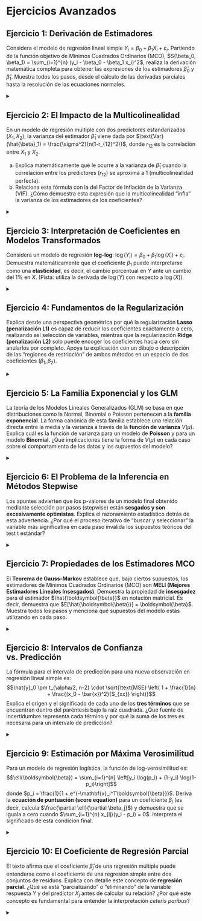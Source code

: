 # Ejercicios Avanzados 

## Ejercicio 1: Derivación de Estimadores

Considera el modelo de regresión lineal simple $Y_i = \beta_0 + \beta_1 X_i + \varepsilon_i$. Partiendo de la función objetivo de Mínimos Cuadrados Ordinarios (MCO), $S(\beta_0, \beta_1) = \sum_{i=1}^{n} (y_i - \beta_0 - \beta_1 x_i)^2$, realiza la derivación matemática completa para obtener las expresiones de los estimadores $\hat{\beta}_0$ y $\hat{\beta}_1$. Muestra todos los pasos, desde el cálculo de las derivadas parciales hasta la resolución de las ecuaciones normales.

<details>
<summary></summary>

El objetivo es encontrar los valores de $\beta_0$ y $\beta_1$ que minimizan la Suma de Cuadrados del Error (SSE). Para ello, calculamos las derivadas parciales de la función $S(\beta_0, \beta_1)$ con respecto a cada parámetro y las igualamos a cero.

1.  **Derivada parcial con respecto a $\beta_0$:**
    $$
    \frac{\partial S}{\partial \beta_0} = \sum_{i=1}^{n} 2(y_i - \beta_0 - \beta_1 x_i)(-1) = -2 \sum_{i=1}^{n} (y_i - \beta_0 - \beta_1 x_i)
    $$
    Igualando a cero y dividiendo por -2:
    $$
    \sum_{i=1}^{n} (y_i - \hat{\beta}_0 - \hat{\beta}_1 x_i) = 0 \implies \sum y_i - n\hat{\beta}_0 - \hat{\beta}_1 \sum x_i = 0
    $$
    Reordenando, obtenemos la primera **ecuación normal**:
    $$
    n\hat{\beta}_0 + \hat{\beta}_1 \sum x_i = \sum y_i \quad \text{(1)}
    $$

2.  **Derivada parcial con respecto a $\beta_1$:**
    $$
    \frac{\partial S}{\partial \beta_1} = \sum_{i=1}^{n} 2(y_i - \beta_0 - \beta_1 x_i)(-x_i) = -2 \sum_{i=1}^{n} x_i(y_i - \beta_0 - \beta_1 x_i)
    $$
    Igualando a cero y dividiendo por -2:
    $$
    \sum_{i=1}^{n} x_i(y_i - \hat{\beta}_0 - \hat{\beta}_1 x_i) = 0 \implies \sum x_iy_i - \hat{\beta}_0 \sum x_i - \hat{\beta}_1 \sum x_i^2 = 0
    $$
    Reordenando, obtenemos la segunda **ecuación normal**:
    $$
    \hat{\beta}_0 \sum x_i + \hat{\beta}_1 \sum x_i^2 = \sum x_iy_i \quad \text{(2)}
    $$

3.  **Resolución del sistema:**
    De la ecuación (1), dividiendo por $n$, podemos despejar $\hat{\beta}_0$:
    $$
    \hat{\beta}_0 + \hat{\beta}_1 \bar{x} = \bar{y} \implies \hat{\beta}_0 = \bar{y} - \hat{\beta}_1 \bar{x}
    $$
    Esta es la fórmula para el intercepto, que depende de la pendiente.

    Sustituimos esta expresión de $\hat{\beta}_0$ en la ecuación (2):
    $$
    (\bar{y} - \hat{\beta}_1 \bar{x})\sum x_i + \hat{\beta}_1 \sum x_i^2 = \sum x_iy_i
    $$   $$
    \bar{y}\sum x_i - \hat{\beta}_1 \bar{x}\sum x_i + \hat{\beta}_1 \sum x_i^2 = \sum x_iy_i
    $$
    Agrupamos los términos con $\hat{\beta}_1$:
    $$
    \hat{\beta}_1 (\sum x_i^2 - \bar{x}\sum x_i) = \sum x_iy_i - \bar{y}\sum x_i
    $$
    Sabiendo que $\sum x_i = n\bar{x}$ y $\sum y_i = n\bar{y}$:
    $$
    \hat{\beta}_1 (\sum x_i^2 - n\bar{x}^2) = \sum x_iy_i - n\bar{x}\bar{y}
    $$
    Las expresiones entre paréntesis son las fórmulas de la suma de cuadrados de X ($S_{xx}$) y la suma de productos cruzados de X e Y ($S_{xy}$):
    $$
    \hat{\beta}_1 S_{xx} = S_{xy}
    $$
    Finalmente, despejamos el estimador de la pendiente:
    $$
    \hat{\beta}_1 = \frac{S_{xy}}{S_{xx}} = \frac{\sum_{i=1}^{n}(x_i - \bar{x})(y_i - \bar{y})}{\sum_{i=1}^{n}(x_i - \bar{x})^2}
    $$
    Estas son las expresiones para los estimadores de MCO.

</details>

## Ejercicio 2: El Impacto de la Multicolinealidad

En un modelo de regresión múltiple con dos predictores estandarizados ($X_1, X_2$), la varianza del estimador $\hat{\beta}_1$ viene dada por $\text{Var}(\hat{\beta}_1) = \frac{\sigma^2}{n(1-r_{12}^2)}$, donde $r_{12}$ es la correlación entre $X_1$ y $X_2$.

a) Explica matemáticamente qué le ocurre a la varianza de $\hat{\beta}_1$ cuando la correlación entre los predictores ($r_{12}$) se aproxima a 1 (multicolinealidad perfecta).
b) Relaciona esta fórmula con la del Factor de Inflación de la Varianza (VIF). ¿Cómo demuestra esta expresión que la multicolinealidad "infla" la varianza de los estimadores de los coeficientes?

<details>
<summary></summary>

**a) Efecto de la correlación en la varianza:**
  La varianza del estimador, $\text{Var}(\hat{\beta}_1)$, es una medida de su imprecisión. La fórmula $\frac{\sigma^2}{n(1-r_{12}^2)}$ muestra que la varianza depende inversamente del término $(1-r_{12}^2)$.
  - Si $r_{12} = 0$ (no hay correlación), la varianza es mínima: $\text{Var}(\hat{\beta}_1) = \sigma^2/n$.
  - A medida que la correlación $|r_{12}|$ aumenta y se acerca a 1 (multicolinealidad perfecta), el término $r_{12}^2$ también se acerca a 1.
  - Consecuentemente, el denominador $(1-r_{12}^2)$ se aproxima a 0.
  - Matemáticamente, cuando el denominador de una fracción tiende a cero, el valor de la fracción tiende a infinito. Por lo tanto:
    $$
    \lim_{|r_{12}| \to 1} \text{Var}(\hat{\beta}_1) = \lim_{|r_{12}| \to 1} \frac{\sigma^2}{n(1-r_{12}^2)} = \infty
    $$
  Esto significa que con multicolinealidad severa, la varianza de los estimadores de los coeficientes "explota", volviéndolos extremadamente inestables y poco fiables.

**b) Relación con el Factor de Inflación de la Varianza (VIF):**
  El VIF para un predictor $X_j$ se define como $VIF_j = \frac{1}{1 - R_j^2}$, donde $R_j^2$ es el R-cuadrado de la regresión de $X_j$ sobre todos los demás predictores.
  En el caso de solo dos predictores ($X_1, X_2$), el $R^2$ de la regresión de $X_1$ sobre $X_2$ es simplemente el cuadrado de su coeficiente de correlación, es decir, $R_1^2 = r_{12}^2$.
  Sustituyendo esto en la fórmula del VIF, tenemos:
  $$
  VIF_1 = \frac{1}{1 - r_{12}^2}
  $$
  Ahora podemos reescribir la fórmula de la varianza de $\hat{\beta}_1$ usando el VIF:
  $$
  \text{Var}(\hat{\beta}_1) = \frac{\sigma^2}{n} \cdot \frac{1}{1-r_{12}^2} = \frac{\sigma^2}{n} \cdot VIF_1
  $$
  Esta expresión demuestra que el VIF es, literalmente, el **factor multiplicativo** por el cual la varianza del estimador del coeficiente se "infla" en comparación con el caso base en el que no habría correlación (donde VIF = 1).

</details>

## Ejercicio 3: Interpretación de Coeficientes en Modelos Transformados

Considera un modelo de regresión **log-log**: $\log(Y_i) = \beta_0 + \beta_1 \log(X_i) + \varepsilon_i$.
Demuestra matemáticamente que el coeficiente $\beta_1$ puede interpretarse como una **elasticidad**, es decir, el cambio porcentual en $Y$ ante un cambio del 1% en $X$. (Pista: utiliza la derivada de $\log(Y)$ con respecto a $\log(X)$).

<details>
<summary></summary>

La elasticidad de Y con respecto a X se define como el cambio porcentual en Y para un cambio del 1% en X. Para cambios infinitesimales, esta se expresa como:
$$\eta = \frac{\% \Delta Y}{\% \Delta X} = \frac{dY/Y}{dX/X}$$
Una propiedad matemática de los logaritmos es que para cambios pequeños, $d(\log(z)) \approx \frac{dz}{z}$, que representa un cambio relativo o porcentual. Por lo tanto, la elasticidad puede expresarse como la derivada del logaritmo de Y con respecto al logaritmo de X:
$$\eta = \frac{d(\log Y)}{d(\log X)}$$
Partiendo de nuestro modelo poblacional (ignorando el término de error para analizar la relación sistemática):
$$\log(Y) = \beta_0 + \beta_1 \log(X)$$
Ahora, simplemente calculamos la derivada de la ecuación con respecto a $\log(X)$:
$$\frac{d(\log Y)}{d(\log X)} = \frac{d}{d(\log X)} (\beta_0 + \beta_1 \log(X))$$
El término $\beta_0$ es una constante, por lo que su derivada es 0. El término $\beta_1 \log(X)$ tiene una derivada de $\beta_1$ con respecto a $\log(X)$. Por lo tanto:
$$\frac{d(\log Y)}{d(\log X)} = \beta_1$$
Hemos demostrado que el coeficiente $\beta_1$ es igual a la elasticidad de Y con respecto a X. Así, $\beta_1$ representa el cambio porcentual promedio en Y que se asocia con un aumento del 1% en X.

</details>

## Ejercicio 4: Fundamentos de la Regularización

Explica desde una perspectiva geométrica por qué la regularización **Lasso (penalización L1)** es capaz de reducir los coeficientes exactamente a cero, realizando así selección de variables, mientras que la regularización **Ridge (penalización L2)** solo puede encoger los coeficientes hacia cero sin anularlos por completo. Apoya tu explicación con un dibujo o descripción de las "regiones de restricción" de ambos métodos en un espacio de dos coeficientes ($\beta_1, \beta_2$).

<details>
<summary></summary>

La estimación en regresión regularizada puede entenderse como un problema de optimización restringida. El objetivo es encontrar el conjunto de coeficientes ($\beta_1, \beta_2, \dots$) que minimice la Suma de Cuadrados del Error (SSE), sujeto a una restricción en el tamaño de dichos coeficientes.

- **Geometría del problema:** El conjunto de todos los posibles valores de los coeficientes para un mismo valor de SSE forma una elipse (en un espacio de dos coeficientes, $\beta_1, \beta_2$) centrada en la solución de Mínimos Cuadrados Ordinarios (MCO). El objetivo es encontrar la elipse más pequeña posible que toque la "región de restricción".

- **Regresión Ridge (Penalización L2):** La restricción es $\sum \beta_j^2 \leq s$. En dos dimensiones, $\beta_1^2 + \beta_2^2 \leq s$ es la ecuación de un **círculo**. Esta región es convexa y no tiene "esquinas". Cuando las elipses del SSE se expanden desde el punto MCO, el primer punto de contacto con el círculo será un punto de tangencia. Debido a la forma suave y redondeada del círculo, es extremadamente improbable que este punto de tangencia ocurra exactamente sobre un eje (donde uno de los coeficientes sería cero). Por lo tanto, Ridge reduce la magnitud de ambos coeficientes, pero no los anula.

- **Regresión Lasso (Penalización L1):** La restricción es $\sum |\beta_j| \leq s$. En dos dimensiones, $|\beta_1| + |\beta_2| \leq s$ es la ecuación de un **rombo (o diamante)**, rotado 45 grados. La característica clave de esta región son sus **vértices afilados, que se encuentran sobre los ejes**. Cuando las elipses del SSE se expanden, es mucho más probable que toquen la región de restricción en uno de estos vértices que en una de las aristas. Si el punto de contacto es un vértice sobre un eje (por ejemplo, el punto (0, $\beta_2$)), significa que el otro coeficiente ($\beta_1$) es **exactamente cero**. Es esta propiedad geométrica, las "esquinas" de la región de penalización L1, lo que induce la escasez (*sparsity*) y permite a Lasso realizar selección de variables.

</details>

## Ejercicio 5: La Familia Exponencial y los GLM

La teoría de los Modelos Lineales Generalizados (GLM) se basa en que distribuciones como la Normal, Binomial o Poisson pertenecen a la **familia exponencial**. La forma canónica de esta familia establece una relación directa entre la media y la varianza a través de la **función de varianza** $V(\mu)$.
Explica cuál es la función de varianza para un modelo de **Poisson** y para un modelo **Binomial**. ¿Qué implicaciones tiene la forma de $V(\mu)$ en cada caso sobre el comportamiento de los datos y los supuestos del modelo?

<details>
<summary></summary>

La **función de varianza** $V(\mu)$ es la "firma" de cada distribución dentro de la familia exponencial, ya que define la relación teórica entre la media $\mu$ y la varianza de la variable respuesta.

- **Modelo de Poisson:**
  - **Función de Varianza:** $V(\mu) = \mu$.
  - **Implicación:** Esto implica que la varianza de la variable respuesta es teóricamente igual a su media: $\text{Var}(Y) = \mu$. Este supuesto se conoce como **equidispersión**. La implicación más importante para el modelado es que, si los datos reales muestran una varianza significativamente mayor que la media (un fenómeno muy común llamado **sobredispersión**), el modelo de Poisson será inadecuado. Los errores estándar de los coeficientes estarán subestimados, llevando a p-valores incorrectamente bajos y a una inferencia errónea.

- **Modelo Binomial:**
  - **Función de Varianza:** $V(\mu) = \mu(1-\mu)$.
  - **Implicación:** En este caso, la varianza no es constante, sino que es una función cuadrática de la media (la probabilidad de éxito). La varianza es mínima cuando $\mu$ se acerca a 0 o 1, y es máxima cuando $\mu = 0.5$. Esta es la heterocedasticidad inherente a los datos de proporciones. El modelo GLM maneja esto de forma natural a través del algoritmo de estimación (IRLS), que da más peso a las observaciones con menor varianza (aquellas con probabilidades predichas cercanas a 0 o 1) y menos peso a las más inciertas (aquellas con probabilidades cercanas a 0.5).

</details>

## Ejercicio 6: El Problema de la Inferencia en Métodos Stepwise

Los apuntes advierten que los p-valores de un modelo final obtenido mediante selección por pasos (stepwise) están **sesgados y son excesivamente optimistas**. Explica el razonamiento estadístico detrás de esta advertencia. ¿Por qué el proceso iterativo de "buscar y seleccionar" la variable más significativa en cada paso invalida los supuestos teóricos del test t estándar?

<details>
<summary></summary>

La advertencia se debe a que los métodos stepwise violan un principio fundamental de la prueba de hipótesis: el modelo y las hipótesis deben ser especificados **a priori**, antes de examinar las relaciones en los datos. Los métodos stepwise hacen exactamente lo contrario.

1.  **Problema de Múltiples Comparaciones:** En cada paso, un algoritmo como la selección *forward* realiza múltiples tests (un test t para cada variable candidata a entrar) y selecciona la variable "ganadora", que es la que tiene el p-valor más pequeño. Al elegir el valor mínimo de un conjunto de pruebas, estamos seleccionando un valor extremo de la distribución de p-valores bajo la hipótesis nula. El p-valor reportado para esa variable (p. ej., 0.03) no refleja la probabilidad de observar un resultado tan extremo en un solo intento, sino la probabilidad de que *el mejor de varios intentos* sea tan extremo, lo cual es una probabilidad mucho mayor.

2.  **Invalidez de la Distribución Teórica:** El p-valor de un test t se calcula asumiendo que el coeficiente sigue una distribución t de Student. Sin embargo, el coeficiente de una variable seleccionada por un algoritmo stepwise no sigue esta distribución. Sigue una distribución más compleja (una "distribución de un estadístico de orden"), porque ha sido seleccionado condicionalmente por ser el mejor.

3.  **Sesgo de Selección:** El proceso está diseñado para encontrar relaciones, incluso en datos puramente aleatorios. Si tenemos muchas variables de ruido, la probabilidad de que una de ellas parezca significativa por puro azar es alta. El método stepwise seleccionará esa variable y reportará un p-valor bajo y engañoso.

En resumen, los p-valores de un modelo stepwise están **sesgados a la baja (son demasiado pequeños)** porque no tienen en cuenta el proceso de búsqueda y selección que los ha producido. Esto lleva a una **inflación de la tasa de error de Tipo I**, haciendo que concluyamos que ciertas variables son significativas cuando en realidad no lo son.

</details>

## Ejercicio 7: Propiedades de los Estimadores MCO

El **Teorema de Gauss-Markov** establece que, bajo ciertos supuestos, los estimadores de Mínimos Cuadrados Ordinarios (MCO) son **MELI (Mejores Estimadores Lineales Insesgados)**. Demuestra la propiedad de **insesgadez** para el estimador $\hat{\boldsymbol{\beta}}$ en notación matricial. Es decir, demuestra que $E[\hat{\boldsymbol{\beta}}] = \boldsymbol{\beta}$. Muestra todos los pasos y menciona qué supuestos del modelo estás utilizando en cada paso.

<details>
<summary></summary>

1.  Comenzamos con la fórmula del estimador MCO en notación matricial:
    $$
    \hat{\boldsymbol{\beta}} = (\mathbf{X}^T\mathbf{X})^{-1}\mathbf{X}^T\mathbf{y}
    $$
    
2.  Sustituimos el modelo poblacional verdadero para el vector $\mathbf{y}$, que es $\mathbf{y} = \mathbf{X}\boldsymbol{\beta} + \boldsymbol{\varepsilon}$:
    $$
    \hat{\boldsymbol{\beta}} = (\mathbf{X}^T\mathbf{X})^{-1}\mathbf{X}^T(\mathbf{X}\boldsymbol{\beta} + \boldsymbol{\varepsilon})
    $$

3.  Aplicamos el operador de valor esperado $E[\cdot]$ a ambos lados. Tratamos la matriz de diseño $\mathbf{X}$ como fija (no aleatoria):
    $$
    E[\hat{\boldsymbol{\beta}}] = E[(\mathbf{X}^T\mathbf{X})^{-1}\mathbf{X}^T(\mathbf{X}\boldsymbol{\beta} + \boldsymbol{\varepsilon})]
    $$
4.  Distribuimos el término $(\mathbf{X}^T\mathbf{X})^{-1}\mathbf{X}^T$ dentro del paréntesis:
    $$
    E[\hat{\boldsymbol{\beta}}] = E[(\mathbf{X}^T\mathbf{X})^{-1}\mathbf{X}^T\mathbf{X}\boldsymbol{\beta} + (\mathbf{X}^T\mathbf{X})^{-1}\mathbf{X}^T\boldsymbol{\varepsilon}]
    $$
5.  Usamos la propiedad de linealidad del valor esperado ($E[A+B] = E[A] + E[B]$):
    $$
    E[\hat{\boldsymbol{\beta}}] = E[(\mathbf{X}^T\mathbf{X})^{-1}\mathbf{X}^T\mathbf{X}\boldsymbol{\beta}] + E[(\mathbf{X}^T\mathbf{X})^{-1}\mathbf{X}^T\boldsymbol{\varepsilon}]
    $$
6.  Analizamos cada término por separado:
    -   En el primer término, todo es constante excepto el operador de valor esperado, y $(\mathbf{X}^T\mathbf{X})^{-1}\mathbf{X}^T\mathbf{X}$ es la matriz identidad $\mathbf{I}$. Por lo tanto, $E[\mathbf{I}\boldsymbol{\beta}] = \boldsymbol{\beta}$.
    -   En el segundo término, podemos sacar las constantes del valor esperado: $(\mathbf{X}^T\mathbf{X})^{-1}\mathbf{X}^T E[\boldsymbol{\varepsilon}]$.

7.  Aplicamos el supuesto de **exogeneidad** (o media del error nula), que establece que el valor esperado del término de error es cero: $E[\boldsymbol{\varepsilon}] = \mathbf{0}$.
    $$
    (\mathbf{X}^T\mathbf{X})^{-1}\mathbf{X}^T E[\boldsymbol{\varepsilon}] = (\mathbf{X}^T\mathbf{X})^{-1}\mathbf{X}^T \mathbf{0} = \mathbf{0}
    $$
8.  Uniendo los resultados, concluimos:
    $$
    E[\hat{\boldsymbol{\beta}}] = \boldsymbol{\beta} + \mathbf{0} = \boldsymbol{\beta}
    $$
    Esto demuestra que el estimador MCO $\hat{\boldsymbol{\beta}}$ es insesgado, ya que su valor esperado es el verdadero parámetro poblacional $\boldsymbol{\beta}$.

</details>

## Ejercicio 8: Intervalos de Confianza vs. Predicción

La fórmula para el intervalo de predicción para una nueva observación en regresión lineal simple es:
$$\hat{y}_0 \pm t_{\alpha/2, n-2} \cdot \sqrt{\text{MSE} \left( 1 + \frac{1}{n} + \frac{(x_0 - \bar{x})^2}{S_{xx}} \right)}$$
Explica el origen y el significado de cada uno de los **tres términos** que se encuentran dentro del paréntesis bajo la raíz cuadrada. ¿Qué fuente de incertidumbre representa cada término y por qué la suma de los tres es necesaria para un intervalo de predicción?

<details>
<summary></summary>

La fórmula cuantifica la incertidumbre total de predecir una *única* nueva observación. Esta incertidumbre proviene de dos fuentes: la incertidumbre sobre la posición de la verdadera línea de regresión y la variabilidad inherente de un punto individual alrededor de esa línea. Los tres términos dentro del paréntesis representan estas fuentes de varianza (escaladas por MSE, que estima $\sigma^2$):

1.  **Término `1`**: Esta es la componente más importante y la que distingue al intervalo de predicción. Representa la **varianza del error aleatorio de la nueva observación**, $\text{Var}(\varepsilon_0) = \sigma^2$. Es la incertidumbre irreducible o inherente de un solo punto, que siempre se desviará de la media. Esta es la razón principal por la que un intervalo de predicción es siempre más ancho que uno de confianza.

2.  **Término `1/n`**: Esta componente está relacionada con la **incertidumbre en la estimación del intercepto $\hat{\beta}_0$**. Representa la incertidumbre sobre la "altura" general de la línea de regresión. A medida que el tamaño de la muestra ($n$) aumenta, nuestra confianza en la posición de la línea mejora, y este término de incertidumbre se hace más pequeño.

3.  **Término `(x_0 - \bar{x})^2 / S_{xx}`**: Esta componente representa la **incertidumbre debida a la estimación de la pendiente $\hat{\beta}_1$**. La incertidumbre en la pendiente tiene un mayor impacto cuanto más nos alejamos del centro de los datos ($\bar{x}$). Si predecimos en el punto medio de nuestros datos ($x_0 = \bar{x}$), este término se anula. A medida que $x_0$ se aleja de $\bar{x}$, el efecto de un pequeño error en la estimación de la pendiente se magnifica, ensanchando el intervalo.

En resumen, los términos `1/n` y `(x_0 - \bar{x})^2 / S_{xx}` juntos cuantifican la incertidumbre sobre dónde está la **línea de regresión verdadera** (lo que cubre el intervalo de confianza). El término `1` añade la incertidumbre de **un nuevo punto individual** alrededor de esa línea.

</details>

## Ejercicio 9: Estimación por Máxima Verosimilitud

Para un modelo de regresión logística, la función de log-verosimilitud es:
$$\ell(\boldsymbol{\beta}) = \sum_{i=1}^{n} \left[y_i \log(p_i) + (1-y_i) \log(1-p_i)\right]$$
donde $p_i = \frac{1}{1 + e^{-\mathbf{x}_i^T\boldsymbol{\beta}}}$.
Deriva la **ecuación de puntuación (score equation)** para un coeficiente $\beta_j$ (es decir, calcula $\frac{\partial \ell}{\partial \beta_j}$) y demuestra que se iguala a cero cuando $\sum_{i=1}^{n} x_{ij}(y_i - p_i) = 0$. Interpreta el significado de esta condición final.

<details>
<summary></summary>

1.  La función de log-verosimilitud para la regresión logística es:
    $$
    \ell(\boldsymbol{\beta}) = \sum_{i=1}^{n} \left[y_i \mathbf{x}_i^T\boldsymbol{\beta} - \log(1 + e^{\mathbf{x}_i^T\boldsymbol{\beta}})\right]
    $$
    
2.  La ecuación de puntuación (*score equation*) se obtiene al calcular la primera derivada de la log-verosimilitud con respecto a un parámetro, en este caso $\beta_j$. Debemos calcular $\frac{\partial \ell}{\partial \beta_j}$ y igualarla a cero.
3.  La derivada de una suma es la suma de las derivadas, por lo que podemos analizar el término dentro del sumatorio para una observación $i$:
    $$
    \frac{\partial}{\partial \beta_j} \left[y_i \mathbf{x}_i^T\boldsymbol{\beta} - \log(1 + e^{\mathbf{x}_i^T\boldsymbol{\beta}})\right]
    $$
4.  La derivada del primer término, $y_i \mathbf{x}_i^T\boldsymbol{\beta} = y_i(\beta_0 + \beta_1x_{i1} + \dots + \beta_jx_{ij} + \dots)$, con respecto a $\beta_j$ es simplemente $y_i x_{ij}$.
5.  La derivada del segundo término, $\log(1 + e^{\mathbf{x}_i^T\boldsymbol{\beta}})$, requiere la regla de la cadena. Sea $u = 1 + e^{\mathbf{x}_i^T\boldsymbol{\beta}}$.
    $$
    \frac{\partial}{\partial \beta_j} \log(u) = \frac{1}{u} \cdot \frac{\partial u}{\partial \beta_j} = \frac{1}{1 + e^{\mathbf{x}_i^T\boldsymbol{\beta}}} \cdot \frac{\partial}{\partial \beta_j} (1 + e^{\mathbf{x}_i^T\boldsymbol{\beta}})
    $$   $$
    = \frac{1}{1 + e^{\mathbf{x}_i^T\boldsymbol{\beta}}} \cdot (e^{\mathbf{x}_i^T\boldsymbol{\beta}} \cdot x_{ij}) = \left(\frac{e^{\mathbf{x}_i^T\boldsymbol{\beta}}}{1 + e^{\mathbf{x}_i^T\boldsymbol{\beta}}}\right) x_{ij}
    $$
6.  Reconocemos que el término entre paréntesis es la definición de la probabilidad $p_i$ en el modelo logístico ($p_i = \frac{1}{1+e^{-\mathbf{x}_i^T\boldsymbol{\beta}}}$). Por lo tanto, la derivada del segundo término es $p_i x_{ij}$.
7.  Uniendo ambos resultados, la derivada para la observación $i$ es $y_i x_{ij} - p_i x_{ij}$.
8.  La ecuación de puntuación completa es la suma sobre todas las observaciones:
    $$
    \frac{\partial \ell}{\partial \beta_j} = \sum_{i=1}^{n} (y_i x_{ij} - p_i x_{ij}) = \sum_{i=1}^{n} x_{ij}(y_i - p_i)
    $$
9.  Los estimadores de máxima verosimilitud se encuentran al igualar esta ecuación a cero:
    $$
    \sum_{i=1}^{n} x_{ij}(y_i - p_i) = 0
    $$
    
**Interpretación:** Esta condición final significa que los estimadores de máxima verosimilitud se encuentran cuando los residuos del modelo ($y_i - p_i$, la diferencia entre lo observado y la probabilidad predicha) son **ortogonales** (no están correlacionados) a los predictores $x_{ij}$. Esto es análogo a las ecuaciones normales de MCO y significa que el modelo ha extraído toda la información linealmente asociable a los predictores, no quedando ningún patrón relacionado con ellos en los errores.

</details>

## Ejercicio 10: El Coeficiente de Regresión Parcial

El texto afirma que el coeficiente $\hat{\beta}_j$ de una regresión múltiple puede entenderse como el coeficiente de una regresión simple entre dos conjuntos de residuos. Explica con detalle este concepto de **regresión parcial**. ¿Qué se está "parcializando" o "eliminando" de la variable respuesta $Y$ y del predictor $X_j$ antes de calcular su relación? ¿Por qué este concepto es fundamental para entender la interpretación *ceteris paribus*?

<details>
<summary></summary>

El concepto de regresión parcial es fundamental para entender la interpretación *ceteris paribus* de un coeficiente en regresión múltiple. Afirma que el coeficiente $\hat{\beta}_j$ del predictor $X_j$ en un modelo múltiple es matemáticamente idéntico a la pendiente de una regresión simple entre dos conjuntos de residuos.

El proceso de "parcialización" consiste en eliminar la influencia de todos los demás predictores (denotados como $X_{-j}$) tanto de la variable respuesta $Y$ como del predictor de interés $X_j$.

1.  **Parcialización de Y:** Se ajusta un modelo de regresión de $Y$ en función de todos los demás predictores: $Y \sim X_{-j}$. Los residuos de este modelo, $e_{Y|X_{-j}}$, representan la parte de la variabilidad de $Y$ que **no puede ser explicada** por el resto de variables del modelo. Es la "información única" de Y.

2.  **Parcialización de $X_j$:** Se ajusta un modelo de regresión de $X_j$ en función de todos los demás predictores: $X_j \sim X_{-j}$. Los residuos de este modelo, $e_{X_j|X_{-j}}$, representan la parte de la variabilidad de $X_j$ que es **única** y no está correlacionada con el resto de variables. Es la "información única" que $X_j$ aporta.

3.  **Relación entre los residuos:** Si ahora ajustamos una regresión lineal simple entre estos dos conjuntos de residuos:
    $$
    e_{Y|X_{-j}} \sim e_{X_j|X_{-j}}
    $$
    La pendiente de esta regresión simple es **exactamente igual** al coeficiente de regresión múltiple $\hat{\beta}_j$ del modelo original completo.

**Conclusión:** Esto demuestra que $\hat{\beta}_j$ no mide la relación "bruta" entre Y y $X_j$, sino la relación entre la parte de Y que no es explicada por los otros predictores y la parte de $X_j$ que es única. Es la asociación "limpia" entre Y y $X_j$ después de haber controlado estadísticamente por la influencia de todas las demás variables en el modelo. Esto es, precisamente, la formalización matemática del principio *ceteris paribus*.
